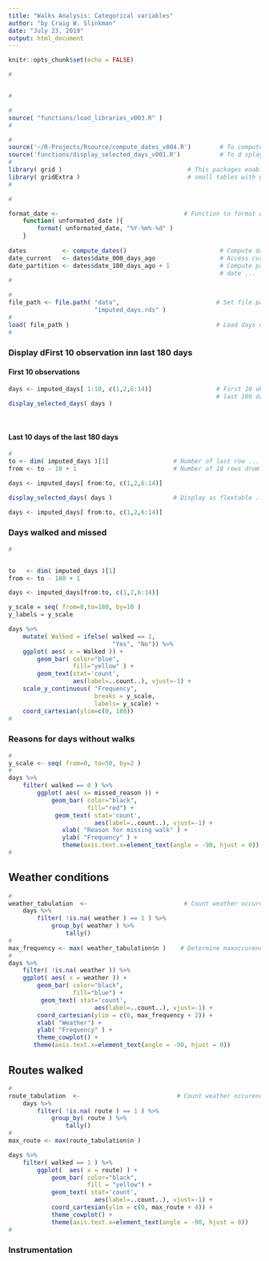 ```yaml
---
title: "Walks Analysis: Categorical variables"
author: "by Craig W. Slinkman"
date: "July 23, 2019"
output: html_document
---
```


```r
knitr::opts_chunk$set(echo = FALSE)
```


```r
#


#
```



```r
#
source( "functions/load_libraries_v003.R" )
#
```

```r
#
source('~/R-Projects/Rsource/compute_dates_v004.R')        # To compute dates ...
source('functions/display_selected_days_v001.R')           # To d splay days  ...
#
library( grid )                                   # This packages enable use to display
library( gridExtra )                              # small tables with graphic output
#
```


```r
#

format_date <-                                   # Function to format dates 
    function( unformated_date ){
        format( unformated_date, "%Y-%m%-%d" )
    } 
        
dates          <- compute_dates()                          # Compute dates ...
date_current   <- dates$date_000_days_ago                  # Access current date ...
date_partition <- dates$date_180_days_ago + 1              # Compute partition          
                                                           # date ...
#
```

```r
#
file_path <- file.path( "data",                           # Set file path ...
                        "imputed_days.rds" ) 
#
load( file_path )                                         # Load days object ...
# 
```

### Display dFirst 10 observation inn last 180 days 

#### First 10 observations

```r

days <- imputed_days[ 1:10, c(1,2,6:14)]                  # First 10 observations in
                                                          # last 180 days ...
display_selected_days( days )
            
    


```

#### Last 10 days of the last 180 days 


```r
#
to <- dim( imputed_days )[1]                  # Number of last row ...
from <- to - 10 + 1                           # Number of 10 rows drom to ...

days <- imputed_days[ from:to, c(1,2,6:14)] 

display_selected_days( days )                 # Display as flextable ...

days <- imputed_days[ from:to, c(1,2,6:14)]
```
 
### Days walked and missed 

```r
#


to   <- dim( imputed_days )[1]
from <- to - 180 + 1

days <- imputed_days[from:to, c(1,2,6:14)]

y_scale = seq( from=0,to=180, by=10 )
y_labels = y_scale

days %>% 
    mutate( Walked = ifelse( walked == 1,
                             "Yes", "No")) %>% 
    ggplot( aes( x = Walked )) + 
        geom_bar( color="blue",
                  fill="yellow" ) +
        geom_text(stat='count', 
                  aes(label=..count..), vjust=-1) +
    scale_y_continuous( "Frequency",
                        breaks = y_scale,
                        labels= y_scale) +
    coord_cartesian(ylim=c(0, 180))
#
```


### Reasons for days without walks 

```r
#
y_scale <- seq( from=0, to=50, by=2 )
#
days %>% 
    filter( walked == 0 ) %>% 
        ggplot( aes( x= missed_reason )) +
            geom_bar( color="black",
                      fill="red") +
             geom_text( stat='count', 
                        aes(label=..count..), vjust=-1) +
               xlab( "Reason for missing walk" ) +
               ylab( "Frequency" ) +
               theme(axis.text.x=element_text(angle = -90, hjust = 0))
#
```

## Weather conditions

```r
#
weather_tabulation  <-                           # Count weather occurences
    days %>%  
        filter( !is.na( weather ) == 1 ) %>% 
            group_by( weather ) %>% 
                tally()
#
max_frequency <- max( weather_tabulation$n )    # Determine maxoccurences
#
days %>% 
    filter( !is.na( weather )) %>% 
    ggplot( aes( x = weather )) +
        geom_bar( color="black",
                  fill="blue") +
         geom_text( stat='count', 
                        aes(label=..count..), vjust=-1) +
        coord_cartesian(ylim = c(0, max_frequency + 2)) +
        xlab( "Weather") +
        ylab( "Frequency" ) +
        theme_cowplot() +
       theme(axis.text.x=element_text(angle = -90, hjust = 0))


```
 
## Routes walked 
 
```r
#
route_tabulation  <-                           # Count weather occurences
    days %>%  
        filter( !is.na( route ) == 1 ) %>% 
            group_by( route ) %>% 
                tally()
#
max_route <- max(route_tabulation$n )

days %>% 
    filter( walked == 1 ) %>% 
        ggplot(  aes( x = route) ) +
            geom_bar( color="black",
                      fill = "yellow") +            
            geom_text( stat='count', 
                        aes(label=..count..), vjust=-1) +
            coord_cartesian(ylim = c(0, max_route + 4)) +
            theme_cowplot() +
            theme(axis.text.x=element_text(angle = -90, hjust = 0))
#
```

### Instrumentation 

```r

```








